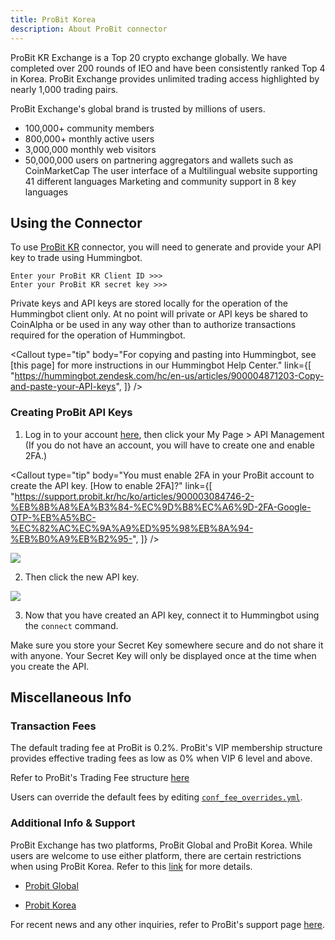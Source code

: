 ```yaml
---
title: ProBit Korea
description: About ProBit connector
---
```



ProBit KR Exchange is a Top 20 crypto exchange globally. We have completed over 200 rounds of IEO and have been consistently ranked Top 4 in Korea. ProBit Exchange provides unlimited trading access highlighted by nearly 1,000 trading pairs.

ProBit Exchange's global brand is trusted by millions of users.

- 100,000+ community members
- 800,000+ monthly active users
- 3,000,000 monthly web visitors
- 50,000,000 users on partnering aggregators and wallets such as CoinMarketCap
  The user interface of a Multilingual website supporting 41 different languages
  Marketing and community support in 8 key languages

## Using the Connector

To use [ProBit KR](https://www.probit.kr) connector, you will need to generate and provide your API key to trade using Hummingbot.

```
Enter your ProBit KR Client ID >>>
Enter your ProBit KR secret key >>>
```

Private keys and API keys are stored locally for the operation of the Hummingbot client only. At no point will private or API keys be shared to CoinAlpha or be used in any way other than to authorize transactions required for the operation of Hummingbot.

<Callout
  type="tip"
  body="For copying and pasting into Hummingbot, see [this page] for more instructions in our Hummingbot Help Center."
  link={[
    "https://hummingbot.zendesk.com/hc/en-us/articles/900004871203-Copy-and-paste-your-API-keys",
  ]}
/>

### Creating ProBit API Keys

1. Log in to your account [here](https://www.probit.kr/login), then click your My Page > API Management (If you do not have an account, you will have to create one and enable 2FA.)

<Callout
  type="tip"
  body="You must enable 2FA in your ProBit account to create the API key. [How to enable 2FA]?"
  link={[
    "https://support.probit.kr/hc/ko/articles/900003084746-2-%EB%8B%A8%EA%B3%84-%EC%9D%B8%EC%A6%9D-2FA-Google-OTP-%EB%A5%BC-%EC%82%AC%EC%9A%A9%ED%95%98%EB%8A%94-%EB%B0%A9%EB%B2%95-",
  ]}
/>

![](/img/probit-korea-account.JPG)

2. Then click the new API key.

![](/img/probit-korea-api.JPG)

<Callout
  type="note"
  body="To use ProBit Korea, you will need to complete the Korea KYC verification process. Generally, this requires you to be a Korean resident."
/>

3. Now that you have created an API key, connect it to Hummingbot using the `connect` command.

Make sure you store your Secret Key somewhere secure and do not share it with anyone. Your Secret Key will only be displayed once at the time when you create the API.

<Callout
  type="warning"
  body="If you lose your Secret Key, you can delete the API and create a new one. However, it will be impossible to reuse the same API."
/>

## Miscellaneous Info

### Transaction Fees

The default trading fee at ProBit is 0.2%. ProBit's VIP membership structure provides effective trading fees as low as 0% when VIP 6 level and above.

Refer to ProBit's Trading Fee structure [here](https://support.probit.kr/hc/ko/articles/900002984483)

Users can override the default fees by editing [`conf_fee_overrides.yml`](/operation/override-fees/).

### Additional Info & Support

ProBit Exchange has two platforms, ProBit Global and ProBit Korea. While users are welcome to use either platform, there are certain restrictions when using ProBit Korea. Refer to this [link](https://support.probit.kr/hc/ko/articles/900002984543) for more details.

- [Probit Global](https://www.probit.com)

- [Probit Korea](https://www.probit.kr)

For recent news and any other inquiries, refer to ProBit's support page [here](https://support.probit.kr/hc/ko/categories/900000200306).
